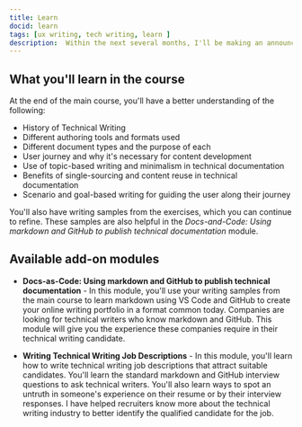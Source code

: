 ```yaml
---
title: Learn
docid: learn
tags: [ux writing, tech writing, learn ]
description:  Within the next several months, I'll be making an announcement about the launch of the Technical Writing Demystified course that starts in July 2022.  
---
```



<LearnHeader />


## What you'll learn in the course


At the end of the main course, you'll have a better understanding of the following:
- History of Technical Writing
- Different authoring tools and formats used
- Different document types and the purpose of each
- User journey and why it's necessary for content development
- Use of topic-based writing and minimalism in technical documentation
- Benefits of single-sourcing and content reuse in technical documentation
- Scenario and goal-based writing for guiding the user along their journey

You'll also have writing samples from the exercises, which you can continue to refine. These samples are also helpful in the *Docs-and-Code: Using markdown and GitHub to publish technical documentation* module.  

## Available add-on modules

- **Docs-as-Code: Using markdown and GitHub to publish technical documentation** - In this module, you'll use your writing samples from the main course to learn markdown using VS Code and GitHub to create your online writing portfolio in a format common today. Companies are looking for technical writers who know markdown and GitHub. This module will give you the experience these companies require in their technical writing candidate.  

- **Writing Technical Writing Job Descriptions** -  In this module, you'll learn how to write technical writing job descriptions that attract suitable candidates. You'll learn the standard markdown and GitHub interview questions to ask technical writers. You'll also learn ways to spot an untruth in someone's experience on their resume or by their interview responses. I have helped recruiters know more about the technical writing industry to better identify the qualified candidate for the job.  